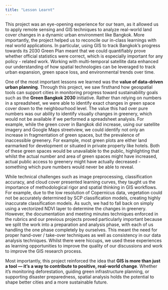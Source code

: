 ```yaml
---
title: "Lesson Learnt"
---
```


This project was an eye-opening experience for our team, as it allowed us to apply remote sensing and GIS techniques to analyze real-world land cover changes in a dynamic urban environment like Bangkok. More importantly, the project helped us to reconcile our in-class learnings with real world applications. In particular, using GIS to track Bangkok's progress towards its 2030 Green Plan meant that we could quantifiably prove whether official statistics were correct, which is especially important for any policy - related work. Working with multi-temporal satellite data enhanced our understanding of how spatial technologies can be leveraged to track urban expansion, green space loss, and environmental trends over time.

One of the most important lessons we learned was the **value of data-driven urban planning**. Through this project, we saw firsthand how geospatial tools can support cities in monitoring progress toward sustainability goals such as the **Green Bangkok 2030** initiative. Rather than relying on numbers in a spreadsheet, we were able to identify exact changes in green space cover down to the neighbourhood level. The value this had over pure numbers was our ability to identify visually changes in greenery, which would not be available if we performed a spreadsheet analysis. For example, while the green cover in Bangkok did increase, using our satellite imagery and Google Maps streetview, we could identify not only an increase in fragmentation of green spaces, but the prevalence of inaccessible greenery. For example, most green plots are either land earmarked for development or situated in private property like hotels. Both of these green spaces would be unavailable to the public, highlighting that whilst the actual number and area of green spaces might have increased, actual public access to greenery might have actually decreased - something which pure numbers would never be able to reveal. 

While technical challenges such as image preprocessing, classification accuracy, and cloud cover presented learning curves, they taught us the importance of methodological rigor and spatial thinking in GIS workflows. For example, due to the low resolution of Copernicus data, vegetation could not be accurately determined by SCP classification models, creating highly inaccurate classification models. As such, we had to fall back on simply using a vectorized NDVI layer to determine the changes in greenery. However, the documentation and meeting minutes techniques enforced in the rubrics and our previous projects proved particularly important because we split the work into a preparation and analysis phase, with each of us handling the one phase completely by ourselves. This meant the need for proper hand-over / take-over techniques as well as consistency in our data analysis techniques. Whilst there were hiccups, we used these experiences as learning opportunities to improve the quality of our discussions and work to improve the GIS research process. 

Most importantly, this project reinforced the idea that **GIS is more than just a tool — it’s a way to contribute to positive, real-world change**. Whether it's monitoring deforestation, guiding green infrastructure planning, or supporting disaster preparedness, spatial analysis holds the potential to shape better cities and a more sustainable future.
